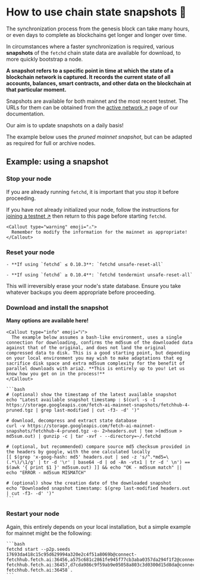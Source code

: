 
# How to use chain state snapshots 📸

The synchronization process from the genesis block can take many hours, or even days to complete as blockchains get longer and longer over time.

In circumstances where a faster synchronization is required, various **snapshots** of the `fetchd` chain state data are available for download, to more quickly bootstrap a node.

**A snapshot refers to a specific point in time at which the state of a blockchain network is captured. It records the current state of all accounts, balances, smart contracts, and other data on the blockchain at that particular moment.**

Snapshots are available for both mainnet and the most recent testnet. The URLs for them can be obtained from the [active network ↗️](/references/ledger/active-networks) page of our documentation.

Our aim is to update snapshots on a daily basis!

The example below uses the _pruned mainnet snapshot_, but can be adapted as required for full or archive nodes.

## Example: using a snapshot

### Stop your node

If you are already running `fetchd`, it is important that you stop it before proceeding.

If you have not already initialized your node, follow the instructions for [joining a testnet ↗️](/guides/fetch-network/ledger/joining-testnet) then return to this page before starting `fetchd`.

    <Callout type="warning" emoji="⚠️️">
      Remember to modify the information for the mainnet as appropriate!
    </Callout>

### Reset your node

    - **If using `fetchd` ≤ 0.10.3**: `fetchd unsafe-reset-all`

    - **If using `fetchd` ≥ 0.10.4**: `fetchd tendermint unsafe-reset-all`

<Callout type="warning" emoji="⚠️️">
  This will irreversibly erase your node's state database. Ensure you take whatever backups you deem appropriate before proceeding.
</Callout>

### Download and install the snapshot

**Many options are available here!**

    <Callout type="info" emoji="ℹ️">
      The example below assumes a bash-like environment, uses a single connection for downloading, confirms the md5sum of the downloaded data against that of the original, and does not land the original compressed data to disk. This is a good starting point, but depending on your local environment you may wish to make adaptations that eg sacrifice disk space and extra md5sum complexity for the benefit of parallel downloads with aria2. **This is entirely up to you! Let us know how you get on in the process!**
    </Callout>

    ```bash
    # (optional) show the timestamp of the latest available snapshot
    echo "Latest available snapshot timestamp : $(curl -s -I  https://storage.googleapis.com/fetch-ai-mainnet-snapshots/fetchhub-4-pruned.tgz | grep last-modified | cut -f3- -d' ')"

    # download, decompress and extract state database
    curl -v https://storage.googleapis.com/fetch-ai-mainnet-snapshots/fetchhub-4-pruned.tgz -o- 2>headers.out | tee >(md5sum > md5sum.out) | gunzip -c | tar -xvf - --directory=~/.fetchd

    # (optional, but recommended) compare source md5 checksum provided in the headers by google, with the one calculated locally
    [[ $(grep 'x-goog-hash: md5' headers.out | sed -z 's/^.*md5=\(.*\)/\1/g' | tr -d '\r' | base64 -d | od -An -vtx1 | tr -d ' \n') == $(awk '{ print $1 }' md5sum.out) ]] && echo "OK - md5sum match" || echo "ERROR - md5sum MISMATCH"

    # (optional) show the creation date of the downloaded snapshot
    echo "Downloaded snapshot timestamp: $(grep last-modified headers.out | cut -f3- -d' ')"
    ```

### Restart your node

Again, this entirely depends on your local installation, but a simple example for mainnet might be the following:

    ```bash
    fetchd start --p2p.seeds 17693da418c15c95d629994a320e2c4f51a8069b@connect-fetchhub.fetch.ai:36456,a575c681c2861fe945f77cb3aba0357da294f1f2@connect-fetchhub.fetch.ai:36457,d7cda986c9f59ab9e05058a803c3d0300d15d8da@connect-fetchhub.fetch.ai:36458`.
    ```
